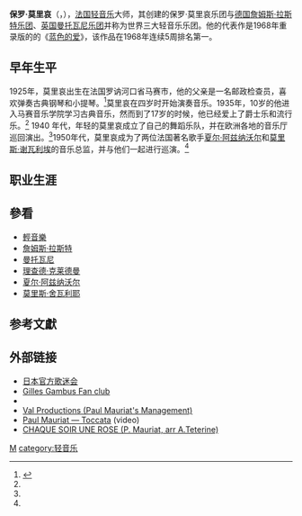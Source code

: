 {{noteTA
|T=zh-hans:保罗·莫里哀; zh-hant:波爾·瑪麗亞;zh-hk:保羅·莫里哀;
|1=zh-hans:保罗·莫里哀; zh-hant:波爾·瑪麗亞;zh-hk:保羅·莫里哀;
|2=zh-hans:莫里哀; zh-hant:瑪麗亞;zh-hk:莫里哀;
|3=zh-hant:愛是憂鬱;zh-hans:蓝色的爱;
}}

{{Infobox musical artist
| name             = Paul Mauriat
| background       = non_vocal_instrumentalist
| image            = 
| image_size       = 
| landscape        = 
| alt              = 
| caption          = 
| birth_date       = {{birth date|1925|3|4|df=yes}}
| birth_place      = {{FRA}}[[罗讷河口省|罗讷河口省]][[马赛|马赛]]
| death_date       = {{Death date and age|mf=yes|2006|11|3|1925|3|4|df=yes}}
| death_place      = {{FRA}}[[东比利牛斯省|东比利牛斯省]][[佩皮尼昂|佩皮尼昂]]
| genre            = [[古典音乐|古典音乐]]、[[摇滚音乐|摇滚音乐]]
| occupation       = [[音乐家|音乐家]]、[[指挥家|指挥家]]、[[作曲家|作曲家]]
| instrument       = [[钢琴|钢琴]]、[[管风琴|管风琴]]
| years_active     = 1943–1998
| label            = {{Link-en|菲利浦唱片|Philips Records}}, [[波丽佳音|波丽佳音]], [[环球音乐集团|环球音乐]]
| associated_acts  = {{ubl|[[夏尔·阿兹纳武尔|夏尔·阿兹纳武尔]]|[[莫里斯·舍瓦利耶|莫里斯·舍瓦利耶]]|[[米蕾耶·玛蒂厄|米蕾耶·玛蒂厄]]}}
| birth_name       = 保罗·朱利安·安德烈·莫里哀
}}

'''保罗·莫里哀'''（{{lang-fr|Paul Mauriat}}，{{bd|1925年|3月4日|2006年|11月3日|catIdx=M莫}}），[[法国|法国]][[轻音乐|轻音乐]]大师，其创建的保罗·莫里哀乐团与[[德国|德国]][[詹姆斯·拉斯特乐团|詹姆斯·拉斯特乐团]]、[[英国|英国]][[阿农齐奥·保罗·曼托瓦尼|曼托瓦尼乐团]]并称为世界三大轻音乐乐团。他的代表作是1968年重录版的{{Link-fr|安德烈·波普（音乐家)|André Popp}}的《[[蓝色的爱|蓝色的爱]]》，该作品在1968年连续5周排名第一。

==早年生平==
1925年，莫里哀出生在法国罗讷河口省马赛市，他的父亲是一名邮政检查员，喜欢弹奏古典钢琴和小提琴。<ref name="allmusic">{{Cite web |url=https://www.allmusic.com/artist/paul-mauriat-mn0000022574/biography |title=存档副本 |access-date=2021-08-31 |archive-date=2021-08-31 |archive-url=https://web.archive.org/web/20210831103537/https://www.allmusic.com/artist/paul-mauriat-mn0000022574/biography }}</ref>莫里哀在四岁时开始演奏音乐。1935年，10岁的他进入马赛音乐学院学习古典音乐，然而到了17岁的时候，他已经爱上了爵士乐和流行乐。<ref name="allmusic" />
1940 年代，年轻的莫里哀成立了自己的舞蹈乐队，并在欧洲各地的音乐厅巡回演出。<ref name="allmusic" />1950年代，莫里哀成为了两位法国著名歌手[[夏尔·阿兹纳武尔|夏尔·阿兹纳沃尔]]和[[莫里斯·舍瓦利耶|莫里斯·谢瓦利埃]]的音乐总监，并与他们一起进行巡演。<ref name="allmusic" />
==职业生涯==

==參看==
*[[輕音樂|輕音樂]]
*[[詹姆斯·拉斯特|詹姆斯·拉斯特]]
*[[曼托瓦尼|曼托瓦尼]]
*[[理查德·克莱德曼|理查德·克莱德曼]]
*[[夏尔·阿兹纳武尔|夏尔·阿兹纳沃尔]]
*[[莫里斯·舍瓦利耶|莫里斯·舍瓦利耶]]

==参考文獻==
{{reflist}}

==外部链接==
*[https://web.archive.org/web/20061128092615/http://www.pluto.dti.ne.jp/~pmclub/ 日本官方歌迷会]
*[http://gillesgambus.over-blog.com/ Gilles Gambus Fan club] {{Wayback|url=http://gillesgambus.over-blog.com/ |date=20201005193822 }}
*{{cite web |url=http://www.peter.com.tw/mauriat/mauriat_home.htm |title=Peter's Paul Mauriat Page |language=zh-hant |deadurl=yes |archiveurl=https://web.archive.org/web/20060911223743/http://www.peter.com.tw/mauriat/mauriat_home.htm |archivedate=2006-09-11 |accessdate=2006-11-16 }}
*[http://www.valproductions.com/ Val Productions (Paul Mauriat's Management)] {{Wayback|url=http://www.valproductions.com/ |date=20141218080043 }}
*[http://www.youtube.com/watch?v=PVJaaTEHcJM Paul Mauriat — Toccata] {{Wayback|url=http://www.youtube.com/watch?v=PVJaaTEHcJM |date=20201102232733 }} (video)
*[http://www.youtube.com/watch?v=p4eGvVxhY9g CHAQUE SOIR UNE ROSE (P. Mauriat, arr A.Teterine)] {{Wayback|url=http://www.youtube.com/watch?v=p4eGvVxhY9g |date=20160925081000 }}

{{Authority control}}
[[category:法國音樂家|M]]
[[category:轻音乐|category:轻音乐]]